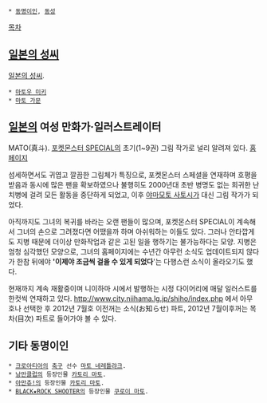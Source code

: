  * [[동명이인]], [[동성]]

[[목차]]

== [[일본의 성씨]] ==
[[일본의 성씨]].

 * [[마토우 미키]]
 * [[마토 가문]]

== [[일본]]의 여성 만화가·일러스트레이터 ==
MATO(真斗). [[포켓몬스터 SPECIAL]]의 초기(1~9권) 그림 작가로 널리 알려져 있다. [http://www1.odn.ne.jp/ginta/mato/ 홈페이지]

섬세하면서도 귀엽고 깔끔한 그림체가 특징으로, 포켓몬스터 스페셜을 연재하며 호평을 받음과 동시에 많은 팬을 확보하였으나 불행히도 2000년대 초반 병명도 없는 희귀한 난치병에 걸려 모든 활동을 중단하게 되었고, 이후 [[야마모토 사토시]]가 대신 그림 작가가 되었다. 

아직까지도 그녀의 복귀를 바라는 오랜 팬들이 많으며, 포켓몬스터 SPECIAL이 계속해서 그녀의 손으로 그려졌다면 어땠을까 하며 아쉬워하는 이들도 있다. 그러나 안타깝게도 지병 때문에 더이상 만화작업과 같은 고된 일을 행하기는 불가능하다는 모양. 지병은 엄청 심각했던 모양으로, 그녀의 홈페이지에는 수년간 아무런 소식도 업데이트되지 않다가 한참 뒤에야 ''''이제야 조금씩 걸을 수 있게 되었다''''는 다행스런 소식이 올라오기도 했다.

현재까지 계속 재활중이며 니이하마 시에서 발행하는 시정 다이어리에 매달 일러스트를 한컷씩 연재하고 있다. http://www.city.niihama.lg.jp/shiho/index.php 에서 아무 호나 선택한 후 2012년 7월호 이전꺼는 소식(お知らせ) 파트, 2012년 7월이후꺼는 목차(目次) 파트로 들어가야 볼 수 있다.

== 기타 동명이인 ==
 * [[크로아티아]]의 [[축구]] 선수 [[마토 네레틀랴크]].
 * [[낭만클럽]]의 등장인물 [[카토리 마토]].
 * [[아만츄!]]의 등장인물 [[카토리 마토]].
 * [[BLACK★ROCK SHOOTER]]의 등장인물 [[쿠로이 마토]].
